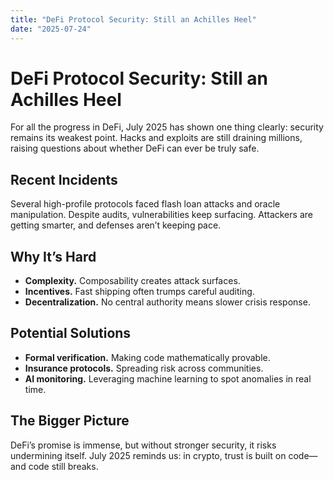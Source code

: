 ```yaml
---
title: "DeFi Protocol Security: Still an Achilles Heel"
date: "2025-07-24"
---
```


# DeFi Protocol Security: Still an Achilles Heel

For all the progress in DeFi, July 2025 has shown one thing clearly: security remains its weakest point. Hacks and exploits are still draining millions, raising questions about whether DeFi can ever be truly safe.

## Recent Incidents

Several high-profile protocols faced flash loan attacks and oracle manipulation. Despite audits, vulnerabilities keep surfacing. Attackers are getting smarter, and defenses aren’t keeping pace.

## Why It’s Hard

- **Complexity.** Composability creates attack surfaces.  
- **Incentives.** Fast shipping often trumps careful auditing.  
- **Decentralization.** No central authority means slower crisis response.  

## Potential Solutions

- **Formal verification.** Making code mathematically provable.  
- **Insurance protocols.** Spreading risk across communities.  
- **AI monitoring.** Leveraging machine learning to spot anomalies in real time.  

## The Bigger Picture

DeFi’s promise is immense, but without stronger security, it risks undermining itself. July 2025 reminds us: in crypto, trust is built on code—and code still breaks.